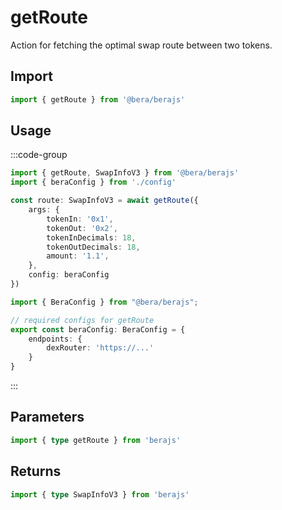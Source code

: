 # getRoute

Action for fetching the optimal swap route between two tokens.

## Import 

```ts
import { getRoute } from '@bera/berajs'
```

## Usage

:::code-group

```ts twoslash [example.ts]
import { getRoute, SwapInfoV3 } from '@bera/berajs'
import { beraConfig } from './config'

const route: SwapInfoV3 = await getRoute({
    args: {
        tokenIn: '0x1',
        tokenOut: '0x2',
        tokenInDecimals: 18,
        tokenOutDecimals: 18,
        amount: '1.1',
    },
    config: beraConfig
})
```

```ts twoslash [config.ts] filename="config.ts"
import { BeraConfig } from "@bera/berajs";

// required configs for getRoute
export const beraConfig: BeraConfig = {
    endpoints: {
        dexRouter: 'https://...'
    }
}
```

:::


## Parameters
```ts
import { type getRoute } from 'berajs'
```

## Returns
```ts
import { type SwapInfoV3 } from 'berajs'
```
